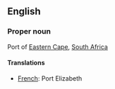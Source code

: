 ==English==

===Proper noun===

Port of [[Eastern Cape]], [[South Africa]]

====Translations====

*[[French]]: Port Elizabeth